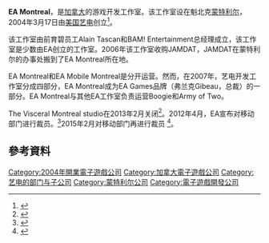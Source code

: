 {{NoteTA
| G1=Games
}}
{{Infobox company
| name = EA Montreal
| logo =
| caption =
| company_slogan =
| foundation = 2004年
| location_city = [[魁北克|魁北克]][[蒙特利尔|蒙特利尔]]
| location_country = [[加拿大|加拿大]]
| key_people = Alain Tascan
| products = [[电子游戏|电子游戏]]
| revenue =
| operating_income =
| net_income =
| owner = [[美国艺电|美国艺电]]
| num_employees = 849
| parent = [[美国艺电|美国艺电]]
| homepage = {{URL|http://www.eamontreal.com/}}
}}

'''EA Montreal'''，是[[加拿大|加拿大]]的游戏开发工作室。该工作室设在魁北克[[蒙特利尔|蒙特利尔]]，2004年3月17日由[[美国艺电|美国艺电]]创立<ref name="EAMontrealOpen">{{cite web|url=http://www.gamespot.com/news/eas-montreal-studio-open-for-business-6091643|title=EA's Montreal Studio open for business|publisher=[[GameSpot|GameSpot]]|last=Navarro|first=Alex|date=2004-03-17|accessdate=2013-01-26|archive-date=2013-05-20|archive-url=https://web.archive.org/web/20130520072032/http://www.gamespot.com/news/eas-montreal-studio-open-for-business-6091643|dead-url=no}}</ref>。

该工作室由前育碧员工Alain Tascan和BAM! Entertainment总经理成立，该工作室是少数由EA创立的工作室。2006年该工作室收购JAMDAT，JAMDAT在蒙特利尔的办事处搬到了EA Montreal所在地。

EA Montreal和EA Mobile Montreal是分开运营。然而，在2007年，艺电开发工作室分成四部分，EA Montreal成为EA Games品牌（弗兰克Gibeau，总裁）的一部分。EA Montreal与其他EA工作室负责运营Boogie和Army of Two。

The Visceral Montreal studio在2013年2月关闭<ref name="Gameinformer">{{cite web|url=http://www.gameinformer.com/b/news/archive/2013/02/21/report-army-of-two-developer-suffers-layoffs.aspx|title=Visceral Montreal Employee Confirms Entire Staff Let Go|last=Marchiafava|first=Jeff|publisher=[[Game_Informer|Game Informer]]|date=2013-02-21|accessdate=2013-03-11|archive-date=2013-02-24|archive-url=https://web.archive.org/web/20130224024835/http://www.gameinformer.com/b/news/archive/2013/02/21/report-army-of-two-developer-suffers-layoffs.aspx|dead-url=no}}</ref>。2012年4月，EA宣布对移动部门进行裁员。<ref>{{cite web|last=Futter|first=Mike|title=[Updated] "Key Development Studio" EA Montreal's Mobile Division Hit With Layoffs - News - www.GameInformer.com|url=http://www.gameinformer.com/b/news/archive/2013/04/11/rumor-ea-montreal-mobile-division-hit-with-layoffs.aspx|work=Game Informer|publisher=GameStop Corporation|accessdate=15 September 2013|archive-date=2015-09-24|archive-url=https://web.archive.org/web/20150924104046/http://www.gameinformer.com/b/news/archive/2013/04/11/rumor-ea-montreal-mobile-division-hit-with-layoffs.aspx|dead-url=no}}</ref>2015年2月对移动部门再进行裁员 <ref>{{cite web|url=http://www.gamasutra.com/view/news/235973/Report_Layoffs_strike_EA_Montreal.php|title=Report: Layoffs strike EA Montreal|author=Alex Wawro|work=[[Gamasutra|Gamasutra]]|date=2015-02-06|accessdate=2015-02-10|archive-date=2015-02-10|archive-url=https://web.archive.org/web/20150210124341/http://www.gamasutra.com/view/news/235973/Report_Layoffs_strike_EA_Montreal.php|dead-url=no}}</ref>。

== 參考資料 ==
{{Reflist}}

{{艺电}}

{{DEFAULTSORT:EA Montreal}}
[[Category:2004年開業電子遊戲公司|Category:2004年開業電子遊戲公司]]
[[Category:加拿大電子遊戲公司|Category:加拿大電子遊戲公司]]
[[Category:艺电的部门与子公司|Category:艺电的部门与子公司]]
[[Category:蒙特利尔公司|Category:蒙特利尔公司]]
[[Category:電子遊戲開發公司|Category:電子遊戲開發公司]]